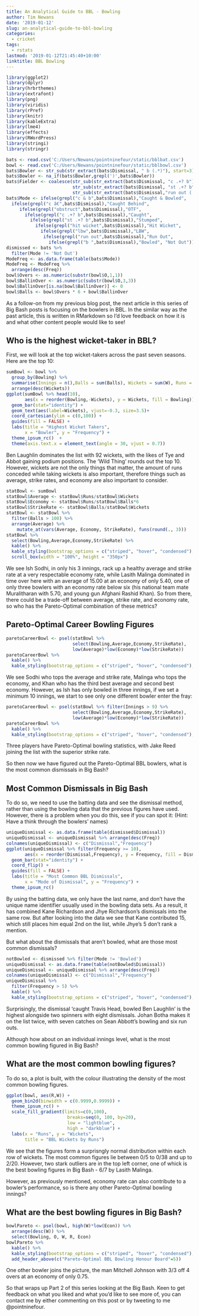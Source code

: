 ```yaml
---
title: An Analytical Guide to BBL - Bowling
author: Tim Newans
date: '2019-01-12'
slug: an-analytical-guide-to-bbl-bowling
categories:
  - cricket
tags:
  - rstats
lastmod: '2019-01-12T21:45:40+10:00'
linktitle: BBL Bowling
---
```


```r
library(ggplot2)
library(dplyr)
library(hrbrthemes)
library(extrafont)
library(png)
library(viridis)
library(rPref)
library(knitr)
library(kableExtra)
library(lme4)
library(effects)
library(RWordPress)
library(stringi)
library(stringr)

bats <- read.csv('C:/Users/Newans/pointninefour/static/bblbat.csv')
bowl <- read.csv('C:/Users/Newans/pointninefour/static/bblbowl.csv')
bats$Bowler <- str_sub(str_extract(bats$Dismissal, " b (.*)"), start=3)
bats$Bowler <- na_if(bats$Bowler,grepl(')',bats$Bowler))
bats$Fielder <- coalesce(str_sub(str_extract(bats$Dismissal, "c .+? b"), start = 3, end = -3),
                         str_sub(str_extract(bats$Dismissal, "st .+? b"), start = 3, end = -3),
                         str_sub(str_extract(bats$Dismissal,"run out (.*)"), start = 10, end = -2))
bats$Mode <- ifelse(grepl("c & b",bats$Dismissal),"Caught & Bowled",
  ifelse(grepl("c â€",bats$Dismissal),"Caught Behind",
     ifelse(grepl("obstruct",bats$Dismissal),"OTF",
       ifelse(grepl("c .+? b",bats$Dismissal),"Caught",
         ifelse(grepl("st .+? b",bats$Dismissal),"Stumped",
           ifelse(grepl("hit wicket",bats$Dismissal),"Hit Wicket",
             ifelse(grepl("lbw",bats$Dismissal),"LBW",
              ifelse(grepl("run out",bats$Dismissal),"Run Out",             
                ifelse(grepl("b ",bats$Dismissal),"Bowled", "Not Out")))))))))
dismissed <- bats %>%
  filter(Mode != 'Not Out')
ModeFreq <- as.data.frame(table(bats$Mode))
ModeFreq <- ModeFreq %>% 
  arrange(desc(Freq))
bowl$Overs <- as.numeric(substr(bowl$O,1,1))
bowl$BallinOver <- as.numeric(substr(bowl$O,3,3))
bowl$BallinOver[is.na(bowl$BallinOver)] <- 0
bowl$Balls <- bowl$Overs * 6 + bowl$BallinOver
```
As a follow-on from my previous blog post, the next article in this series of Big Bash posts is focusing on the bowlers in BBL. 
In the similar way as the past article, this is written in RMarkdown so I'd love feedback on how it is and what other content people would like to see!

## Who is the highest wicket-taker in BBL?

First, we will look at the top wicket-takers across the past seven seasons. Here are the top 10:

```r
sumBowl <- bowl %>% 
  group_by(Bowling) %>%
  summarise(Innings = n(),Balls = sum(Balls), Wickets = sum(W), Runs = sum(R)) %>%
  arrange(desc(Wickets))
ggplot(sumBowl %>% head(10), 
       aes(x = reorder(Bowling,-Wickets), y = Wickets, fill = Bowling)) +
  geom_bar(stat="identity") +
  geom_text(aes(label=Wickets), vjust=-0.3, size=3.5)+
  coord_cartesian(ylim = c(0,100)) +
  guides(fill = FALSE) +
  labs(title = "Highest Wicket Takers", 
       x = "Bowler", y = "Frequency") +
  theme_ipsum_rc()  +
  theme(axis.text.x = element_text(angle = 30, vjust = 0.7))
```

Ben Laughlin dominates the list with 92 wickets, with the likes of Tye and Abbot gaining podium positions. The 'Wild Thing' rounds out the top 10. However, wickets are not the only things that matter, the amount of runs conceded while taking wickets is also important, therefore things such as average, strike rates, and economy are also important to consider.

```r
statBowl <- sumBowl
statBowl$Average <- statBowl$Runs/statBowl$Wickets
statBowl$Economy <- statBowl$Runs/statBowl$Balls*6
statBowl$StrikeRate <- statBowl$Balls/statBowl$Wickets
statBowl <- statBowl %>% 
  filter(Balls > 100) %>% 
  arrange(Average) %>%
    mutate_at(vars(Average, Economy, StrikeRate), funs(round(., 3)))
statBowl %>%
  select(Bowling,Average,Economy,StrikeRate) %>%
  kable() %>%
  kable_styling(bootstrap_options = c("striped", "hover", "condensed"), full_width = F, position = "center") %>%
  scroll_box(width = "100%", height = "350px") 
```

We see Ish Sodhi, in only his 3 innings, rack up a healthy average and strike rate at a very respectable economy rate, while Lasith Malinga dominated in time over here with an average of 15.00 at an economy of only 5.40, one of only three bowlers with an economy rate below six (his national team mate Muralitharan with 5.70, and young gun Afghani Rashid Khan).
So from there, there could be a trade-off between average, strike rate, and economy rate, so who has the Pareto-Optimal combination of these metrics?

## Pareto-Optimal Career Bowling Figures
``` r
paretoCareerBowl <- psel(statBowl %>% 
                         select(Bowling,Average,Economy,StrikeRate), 
                         low(Average)*low(Economy)*low(StrikeRate))
paretoCareerBowl %>%
  kable() %>%
  kable_styling(bootstrap_options = c("striped", "hover", "condensed"), full_width = F, position = "center")

```

We see Sodhi who tops the average and strike rate, Malinga who tops the economy, and Khan who has the third best average and second best economy. However, as Ish has only bowled in three innings, if we set a minimum 10 innings, we start to see only one different bowler enter the fray:

``` r
paretoCareerBowl <- psel(statBowl %>% filter(Innings > 9) %>% 
                         select(Bowling,Average,Economy,StrikeRate), 
                         low(Average)*low(Economy)*low(StrikeRate))
paretoCareerBowl %>%
  kable() %>%
  kable_styling(bootstrap_options = c("striped", "hover", "condensed"), full_width = F, position = "center")
```
Three players have Pareto-Optimal bowling statistics, with Jake Reed joining the list with the superior strike rate.

So then now we have figured out the Pareto-Optimal BBL bowlers, what is the most common dismissals in Big Bash?

## Most Common Dismissals in Big Bash

To do so, we need to use the batting data and see the dismissal method, rather than using the bowling data that the previous figures have used.
However, there is a problem when you do this, see if you can spot it:
(Hint: Have a think through the bowlers' names)

```r
uniqueDismissal <- as.data.frame(table(dismissed$Dismissal))
uniqueDismissal <- uniqueDismissal %>% arrange(desc(Freq))
colnames(uniqueDismissal) <- c("Dismissal","Frequency")
ggplot(uniqueDismissal %>% filter(Frequency >= 10), 
       aes(x = reorder(Dismissal,Frequency), y = Frequency, fill = Dismissal)) +
  geom_bar(stat="identity") +
  coord_flip() +
  guides(fill = FALSE) +
  labs(title = "Most Common BBL Dismissals", 
       x = "Mode of Dismissal", y = "Frequency") +
  theme_ipsum_rc()
```

By using the batting data, we only have the last name, and don't have the unique name identifier usually used in the bowling data sets. As a result, it has combined Kane Richardson and Jhye Richardson's dismissals into the same row. But after looking into the data we see that Kane contributed 15, which still places him equal 2nd on the list, while Jhye's 5 don't rank a mention.

But what about the dismissals that aren't bowled, what are those most common dismissals?

``` r
notBowled <- dismissed %>% filter(Mode != 'Bowled')
uniqueDismissal <- as.data.frame(table(notBowled$Dismissal))
uniqueDismissal <- uniqueDismissal %>% arrange(desc(Freq))
colnames(uniqueDismissal) <- c("Dismissal","Frequency")
uniqueDismissal %>%
  filter(Frequency > 5) %>%
  kable() %>%
  kable_styling(bootstrap_options = c("striped", "hover", "condensed"), position = "center")
```

Surprisingly, the dismissal 'caught Travis Head, bowled Ben Laughlin' is the highest alongside two spinners with eight dismissals. Johan Botha makes it on the list twice, with seven catches on Sean Abbott's bowling and six run outs.

Although how about on an individual innings level, what is the most common bowling figured in Big Bash?

## What are the most common bowling figures?

To do so, a plot is built, with the colour illustrating the density of the most common bowling figures.

```r
ggplot(bowl, aes(R,W)) +
  geom_bin2d(binwidth = c(0.9999,0.9999)) +
  theme_ipsum_rc() +
  scale_fill_gradient(limits=c(0,100), 
                       breaks=seq(0, 100, by=20),
                       low = "lightblue",
                       high = "darkblue") +
  labs(x = "Runs", y = "Wickets",
       title = "BBL Wickets by Runs")
```

We see that the figures form a surprisngly normal distribution within each row of wickets. The most common figures lie between 0/5 to 0/38 and up to 2/20. However, two stark outliers are in the top left corner, one of whick is the best bowling figures in Big Bash - 6/7 by Lasith Malinga.

However, as previously mentioned, economy rate can also contribute to a bowler's performance, so is there any other Pareto-Optimal bowling innings?

## What are the best bowling figures in Big Bash?
``` r
bowlPareto <- psel(bowl, high(W)*low(Econ)) %>% 
  arrange(desc(W)) %>% 
  select(Bowling, O, W, R, Econ)
bowlPareto %>%
  kable() %>%
  kable_styling(bootstrap_options = c("striped", "hover", "condensed"), full_width = F, position = "center") %>%
  add_header_above(c("Pareto-Optimal BBL Bowling Honour Board"=5))
```

One other bowler joins the picture, the man Mitchell Johnson with 3/3 off 4 overs at an economy of only 0.75.

So that wraps up Part 2 of this series looking at the Big Bash. Keen to get feedback on what you liked and what you'd like to see more of, you can contact me by either commenting on this post or by tweeting to me @pointninefour.

